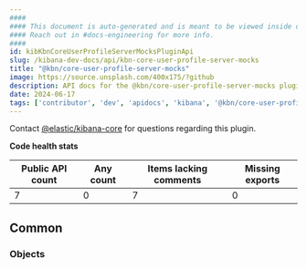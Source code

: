 ```yaml
---
####
#### This document is auto-generated and is meant to be viewed inside our experimental, new docs system.
#### Reach out in #docs-engineering for more info.
####
id: kibKbnCoreUserProfileServerMocksPluginApi
slug: /kibana-dev-docs/api/kbn-core-user-profile-server-mocks
title: "@kbn/core-user-profile-server-mocks"
image: https://source.unsplash.com/400x175/?github
description: API docs for the @kbn/core-user-profile-server-mocks plugin
date: 2024-06-17
tags: ['contributor', 'dev', 'apidocs', 'kibana', '@kbn/core-user-profile-server-mocks']
---
```




Contact [@elastic/kibana-core](https://github.com/orgs/elastic/teams/kibana-core) for questions regarding this plugin.

**Code health stats**

| Public API count  | Any count | Items lacking comments | Missing exports |
|-------------------|-----------|------------------------|-----------------|
| 7 | 0 | 7 | 0 |

## Common

### Objects
<DocDefinitionList data={kbnCoreUserProfileServerMocksObj.common.objects}/>

